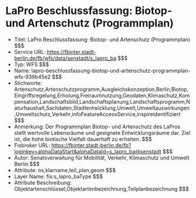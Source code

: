 # LaPro Beschlussfassung: Biotop- und Artenschutz (Programmplan)
- Titel: LaPro Beschlussfassung: Biotop- und Artenschutz (Programmplan) $$$
- Service URL: https://fbinter.stadt-berlin.de/fb/wfs/data/senstadt/s_lapro_ba $$$
- Typ: WFS $$$
- Name: lapro-beschlussfassung-biotop-und-artenschutz-programmplan-wfs-939b45e2 $$$
- Stichworte: Artenschutz,Artenschutzprogramm,Ausgleichskonzeption,Berlin,Biotop,Eingriffsregelung,Erholung,Freiraumnutzung,Geodaten,Klimaschutz,Kompensation,Landschaftsbild,Landschaftsplanung,Landschaftsprogramm,Naturhaushalt,Sachdaten,Stadtentwicklung,Umwelt,Umweltauswirkungen,Umweltschutz,Verkehr,infoFeatureAccessService,inspireidentifiziert $$$
- Anmerkung: Der Programmplan Biotop- und Artenschutz des LaPros stellt wertvolle Lebensräume und geeignete Entwicklungsräume dar. Ziel ist, die hohe biotische Vielfalt dauerhaft zu erhalten. $$$
- Fisbroker URL: https://fbinter.stadt-berlin.de/fb?loginkey=alphaDataStart&alphaDataId=s_lapro_ba@senstadt $$$
- Autor: Senatsverwaltung für Mobilität, Verkehr, Klimaschutz und Umwelt Berlin $$$
- Attribute: os,klarname,teil_plan,geom $$$
- Layer Name: fis:s_lapro_baType $$$
- Attribute Beschreibung: Objektartenschlüssel,Objektartenbezeichnung,Teilplanbezeichnung $$$
